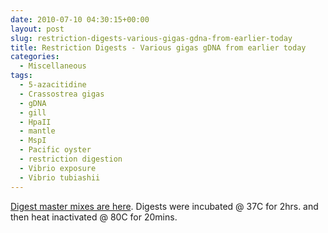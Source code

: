 ```yaml
---
date: 2010-07-10 04:30:15+00:00
layout: post
slug: restriction-digests-various-gigas-gdna-from-earlier-today
title: Restriction Digests - Various gigas gDNA from earlier today
categories:
  - Miscellaneous
tags:
  - 5-azacitidine
  - Crassostrea gigas
  - gDNA
  - gill
  - HpaII
  - mantle
  - MspI
  - Pacific oyster
  - restriction digestion
  - Vibrio exposure
  - Vibrio tubiashii
---
```


[Digest master mixes are here](https://spreadsheets.google.com/ccc?key=0AmS_90rPaQMzdHR6WS1CaDh4OGQ4Z2NaNUxOLTMyNFE&hl=en#gid=0). Digests were incubated @ 37C for 2hrs. and then heat inactivated @ 80C for 20mins.
